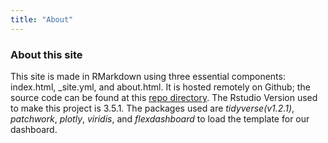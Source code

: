 ```yaml
---
title: "About"
---
```


### About this site

This site is made in RMarkdown using three essential components: index.html, _site.yml, and about.html. It is hosted remotely on Github; the source code can be found at this [repo directory](https://github.com/Catherinefzq/ds100.github.io.git).
The Rstudio Version used to make this project is 3.5.1. The packages used are *tidyverse(v1.2.1)*, *patchwork*, *plotly*, *viridis*, and *flexdashboard* to load the template for our dashboard.

